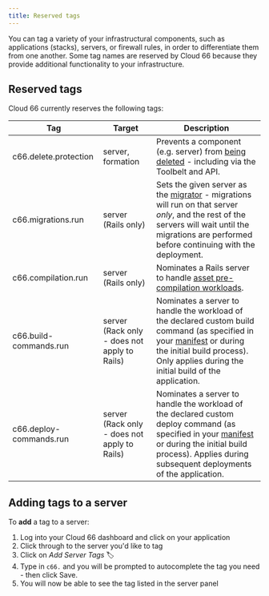 ```yaml
---
title: Reserved tags
---
```


You can tag a variety of your infrastructural components, such as applications (stacks), servers, or firewall rules, in order to differentiate them from one another. Some tag names are reserved by Cloud 66 because they provide additional functionality to your infrastructure.

## Reserved tags
Cloud 66 currently reserves the following tags:

|Tag|Target|Description|
|--- |--- |--- |
|c66.delete.protection|server, formation|Prevents a component (e.g. server) from [being deleted](/:product/:version?/servers/scaling#delete-protection) - including via the Toolbelt and API.|
|c66.migrations.run|server (Rails only)|Sets the given server as the [migrator](/:product/:version?/databases/database-management) - migrations will run on that server *only*, and the rest of the servers will wait until the migrations are performed before continuing with the deployment.|
|c66.compilation.run|server (Rails only)|Nominates a Rails server to handle [asset pre-compilation workloads](/:product/:version?/deployment/enable-disable-asset-pipeline#nominating-a-dedicated-compilation-server).|
|c66.build-commands.run|server (Rack only - does not apply to Rails)|Nominates a server to handle the workload of the declared custom build command (as specified in your [manifest](/:product/:version?/manifest/building-a-manifest-file#manifest-tutorial) or during the initial build process). Only applies during the initial build of the application.|
|c66.deploy-commands.run|server (Rack only - does not apply to Rails)|Nominates a server to handle the workload of the declared custom deploy command (as specified in your [manifest](/:product/:version?/manifest/building-a-manifest-file#manifest-tutorial) or during the initial build process). Applies during subsequent deployments of the application.|


## Adding tags to a server

To **add** a tag to a server:

1. Log into your Cloud 66 dashboard and click on your application
2. Click through to the server you'd like to tag
4. Click on *Add Server Tags* 🏷
5. Type in `c66.` and you will be prompted to autocomplete the tag you need - then click Save.
6. You will now be able to see the tag listed in the server panel